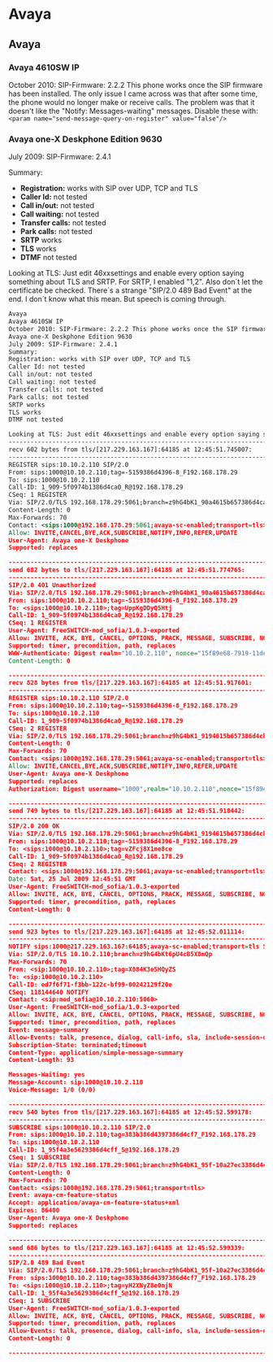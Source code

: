 
# Avaya 



## Avaya

### Avaya 4610SW IP

October 2010: SIP-Firmware: 2.2.2 This phone works once the SIP firmware has been installed. The only issue I came across was that after some time, the phone would no longer make or receive calls. The problem was that it doesn't like the "Notify: Messages-waiting" messages. Disable these with: `<param name="send-message-query-on-register" value="false"/>`

### Avaya one-X Deskphone Edition 9630

July 2009: SIP-Firmware: 2.4.1

Summary:

* **Registration:** works with SIP over UDP, TCP and TLS
* **Caller Id:** not tested
* **Call in/out:** not tested
* **Call waiting:** not tested
* **Transfer calls:** not tested
* **Park calls:** not tested
* **SRTP** works
* **TLS** works
* **DTMF** not tested

Looking at TLS: Just edit 46xxsettings and enable every option saying something about TLS and SRTP. For SRTP, I enabled "1,2". Also don´t let the certificate be checked. There´s a strange "SIP/2.0 489 Bad Event" at the end. I don´t know what this mean. But speech is coming through.

```xml
Avaya
Avaya 4610SW IP
October 2010: SIP-Firmware: 2.2.2 This phone works once the SIP firmware has been installed. The only issue I came across was that after some time, the phone would no longer make or receive calls. The problem was that it doesn't like the "Notify: Messages-waiting" messages. Disable these with: <param name="send-message-query-on-register" value="false"/>
Avaya one-X Deskphone Edition 9630
July 2009: SIP-Firmware: 2.4.1
Summary:
Registration: works with SIP over UDP, TCP and TLS
Caller Id: not tested
Call in/out: not tested
Call waiting: not tested
Transfer calls: not tested
Park calls: not tested
SRTP works
TLS works
DTMF not tested

Looking at TLS: Just edit 46xxsettings and enable every option saying something about TLS and SRTP. For SRTP, I enabled "1,2". Also don´t let the certificate be checked. There´s a strange "SIP/2.0 489 Bad Event" at the end. I don´t know what this mean. But speech is coming through.
------------------------------------------------------------------------
recv 602 bytes from tls/[217.229.163.167]:64185 at 12:45:51.745007:
------------------------------------------------------------------------
REGISTER sips:10.10.2.110 SIP/2.0
From: sips:1000@10.10.2.110;tag=-5159386d4396-8_F192.168.178.29
To: sips:1000@10.10.2.110
Call-ID: 1_909-5f0974b1386d4ca0_R@192.168.178.29
CSeq: 1 REGISTER
Via: SIP/2.0/TLS 192.168.178.29:5061;branch=z9hG4bK1_90a4615b657386d4ca8_R
Content-Length: 0
Max-Forwards: 70
Contact: <sips:1000@192.168.178.29:5061;avaya-sc-enabled;transport=tls>;q=1;expires=900;reg-id=1;+sip.instance="<urn:uuid:00000000-0000-1000-8000-00040dec6f47>"
Allow: INVITE,CANCEL,BYE,ACK,SUBSCRIBE,NOTIFY,INFO,REFER,UPDATE
User-Agent: Avaya one-X Deskphone
Supported: replaces

------------------------------------------------------------------------
send 682 bytes to tls/[217.229.163.167]:64185 at 12:45:51.774765:
------------------------------------------------------------------------
SIP/2.0 401 Unauthorized
Via: SIP/2.0/TLS 192.168.178.29:5061;branch=z9hG4bK1_90a4615b657386d4ca8_R;received=217.229.163.167;rport=64185
From: sips:1000@10.10.2.110;tag=-5159386d4396-8_F192.168.178.29
To: <sips:1000@10.10.2.110>;tag=UppKgDDyQ5Htj
Call-ID: 1_909-5f0974b1386d4ca0_R@192.168.178.29
CSeq: 1 REGISTER
User-Agent: FreeSWITCH-mod_sofia/1.0.3-exported
Allow: INVITE, ACK, BYE, CANCEL, OPTIONS, PRACK, MESSAGE, SUBSCRIBE, NOTIFY, REFER, UPDATE, REGISTER, INFO, PUBLISH
Supported: timer, precondition, path, replaces
WWW-Authenticate: Digest realm="10.10.2.110", nonce="15f89e68-7919-11de-9d59-cd93c0224397", algorithm=MD5, qop="auth"
Content-Length: 0

------------------------------------------------------------------------
recv 828 bytes from tls/[217.229.163.167]:64185 at 12:45:51.917601:
------------------------------------------------------------------------
REGISTER sips:10.10.2.110 SIP/2.0
From: sips:1000@10.10.2.110;tag=-5159386d4396-8_F192.168.178.29
To: sips:1000@10.10.2.110
Call-ID: 1_909-5f0974b1386d4ca0_R@192.168.178.29
CSeq: 2 REGISTER
Via: SIP/2.0/TLS 192.168.178.29:5061;branch=z9hG4bK1_9194615b657386d4cb6_R
Content-Length: 0
Max-Forwards: 70
Contact: <sips:1000@192.168.178.29:5061;avaya-sc-enabled;transport=tls>;q=1;expires=900;reg-id=1;+sip.instance="<urn:uuid:00000000-0000-1000-8000-00040dec6f47>"
Allow: INVITE,CANCEL,BYE,ACK,SUBSCRIBE,NOTIFY,INFO,REFER,UPDATE
User-Agent: Avaya one-X Deskphone
Supported: replaces
Authorization: Digest username="1000",realm="10.10.2.110",nonce="15f89e68-7919-11de-9d59-cd93c0224397",uri="sips:10.10.2.110",response="d12f1e667616d17679af37305ea6244d",cnonce="0a4f113b",opaque="",qop=auth,nc=00000003

------------------------------------------------------------------------
send 749 bytes to tls/[217.229.163.167]:64185 at 12:45:51.918442:
------------------------------------------------------------------------
SIP/2.0 200 OK
Via: SIP/2.0/TLS 192.168.178.29:5061;branch=z9hG4bK1_9194615b657386d4cb6_R;received=217.229.163.167;rport=64185
From: sips:1000@10.10.2.110;tag=-5159386d4396-8_F192.168.178.29
To: <sips:1000@10.10.2.110>;tag=vZFcj8X1me8ce
Call-ID: 1_909-5f0974b1386d4ca0_R@192.168.178.29
CSeq: 2 REGISTER
Contact: <sips:1000@192.168.178.29:5061;avaya-sc-enabled;transport=tls>;q=1;expires=900;reg-id=1;+sip.instance="<urn:uuid:00000000-0000-1000-8000-00040dec6f47>"
Date: Sat, 25 Jul 2009 12:45:51 GMT
User-Agent: FreeSWITCH-mod_sofia/1.0.3-exported
Allow: INVITE, ACK, BYE, CANCEL, OPTIONS, PRACK, MESSAGE, SUBSCRIBE, NOTIFY, REFER, UPDATE, REGISTER, INFO, PUBLISH
Supported: timer, precondition, path, replaces
Content-Length: 0

------------------------------------------------------------------------
send 923 bytes to tls/[217.229.163.167]:64185 at 12:45:52.011114:
------------------------------------------------------------------------
NOTIFY sips:1000@217.229.163.167:64185;avaya-sc-enabled;transport=tls SIP/2.0
Via: SIP/2.0/TLS 10.10.2.110;branch=z9hG4bKt6pU4cB5X8mQp
Max-Forwards: 70
From: <sip:1000@10.10.2.110>;tag=X884K3e5HQyZS
To: <sip:1000@10.10.2.110>
Call-ID: ed7f6f71-f3bb-122c-bf99-00242129f20e
CSeq: 118144640 NOTIFY
Contact: <sip:mod_sofia@10.10.2.110:5060>
User-Agent: FreeSWITCH-mod_sofia/1.0.3-exported
Allow: INVITE, ACK, BYE, CANCEL, OPTIONS, PRACK, MESSAGE, SUBSCRIBE, NOTIFY, REFER, UPDATE, REGISTER, INFO, PUBLISH
Supported: timer, precondition, path, replaces
Event: message-summary
Allow-Events: talk, presence, dialog, call-info, sla, include-session-description, presence.winfo, message-summary, refer
Subscription-State: terminated;timeout
Content-Type: application/simple-message-summary
Content-Length: 93

Messages-Waiting: yes
Message-Account: sip:1000@10.10.2.110
Voice-Message: 1/0 (0/0)

------------------------------------------------------------------------
recv 540 bytes from tls/[217.229.163.167]:64185 at 12:45:52.599178:
------------------------------------------------------------------------
SUBSCRIBE sips:1000@10.10.2.110 SIP/2.0
From: sips:1000@10.10.2.110;tag=383b386d4397386d4cf7_F192.168.178.29
To: sips:1000@10.10.2.110
Call-ID: 1_95f4a3e5629386d4cff_S@192.168.178.29
CSeq: 1 SUBSCRIBE
Via: SIP/2.0/TLS 192.168.178.29:5061;branch=z9hG4bK1_95f-10a27ec3386d4cfd_S
Content-Length: 0
Max-Forwards: 70
Contact: <sips:1000@192.168.178.29:5061;transport=tls>
Event: avaya-cm-feature-status
Accept: application/avaya-cm-feature-status+xml
Expires: 86400
User-Agent: Avaya one-X Deskphone
Supported: replaces

------------------------------------------------------------------------
send 686 bytes to tls/[217.229.163.167]:64185 at 12:45:52.599339:
------------------------------------------------------------------------
SIP/2.0 489 Bad Event
Via: SIP/2.0/TLS 192.168.178.29:5061;branch=z9hG4bK1_95f-10a27ec3386d4cfd_S;received=217.229.163.167;rport=64185
From: sips:1000@10.10.2.110;tag=383b386d4397386d4cf7_F192.168.178.29
To: <sips:1000@10.10.2.110>;tag=yH2XNyZ8e0mjN
Call-ID: 1_95f4a3e5629386d4cff_S@192.168.178.29
CSeq: 1 SUBSCRIBE
User-Agent: FreeSWITCH-mod_sofia/1.0.3-exported
Allow: INVITE, ACK, BYE, CANCEL, OPTIONS, PRACK, MESSAGE, SUBSCRIBE, NOTIFY, REFER, UPDATE, REGISTER, INFO, PUBLISH
Supported: timer, precondition, path, replaces
Allow-Events: talk, presence, dialog, call-info, sla, include-session-description, presence.winfo, message-summary, refer
Content-Length: 0

------------------------------------------------------------------------
```


